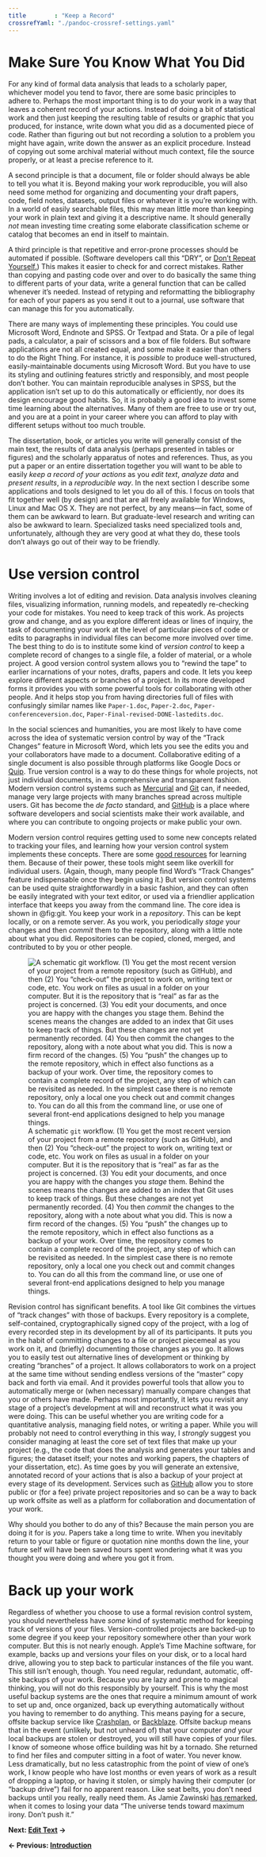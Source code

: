 ```yaml
---
title        : "Keep a Record"
crossrefYaml: "./pandoc-crossref-settings.yaml"
---
```



# Make Sure You Know What You Did

For any kind of formal data analysis that leads to a scholarly paper, whichever model you tend to favor, there are some basic principles to adhere to. Perhaps the most important thing is to do your work in a way that leaves a coherent record of your actions. Instead of doing a bit of statistical work and then just keeping the resulting table of results or graphic that you produced, for instance, write down what you did as a documented piece of code. Rather than figuring out but not recording a solution to a problem you might have again, write down the answer as an explicit procedure. Instead of copying out some archival material without much context, file the source properly, or at least a precise reference to it.

A second principle is that a document, file or folder should always be able to tell you what it is. Beyond making your work reproducible, you will also need some method for organizing and documenting your draft papers, code, field notes, datasets, output files or whatever it is you're working with. In a world of easily searchable files, this may mean little more than keeping your work in plain text and giving it a descriptive name. It should generally *not* mean investing time creating some elaborate classification scheme or catalog that becomes an end in itself to maintain.

A third principle is that repetitive and error-prone processes should be automated if possible. (Software developers call this "DRY", or [Don't Repeat Yourself.](http://en.wikipedia.org/wiki/Don't_repeat_yourself)) This makes it easier to check for and correct mistakes. Rather than copying and pasting code over and over to do basically the same thing to different parts of your data, write a general function that can be called whenever it's needed. Instead of retyping and reformatting the bibliography for each of your papers as you send it out to a journal, use software that can manage this for you automatically.

There are many ways of implementing these principles. You could use Microsoft Word, Endnote and SPSS. Or Textpad and Stata. Or a pile of legal pads, a calculator, a pair of scissors and a box of file folders. But software applications are not all created equal, and some make it easier than others to do the Right Thing. For instance, it is *possible* to produce well-structured, easily-maintainable documents using Microsoft Word. But you have to use its styling and outlining features strictly and responsibly, and most people don't bother. You can maintain reproducible analyses in SPSS, but the application isn't set up to do this automatically or efficiently, nor does its design encourage good habits. So, it is probably a good idea to invest some time learning about the alternatives. Many of them are free to use or try out, and you are at a point in your career where you can afford to play with different setups without too much trouble.

The dissertation, book, or articles you write will generally consist of the main text, the results of data analysis (perhaps presented in tables or figures) and the scholarly apparatus of notes and references. Thus, as you put a paper or an entire dissertation together you will want to be able to easily *keep a record of your actions* as you *edit text*, *analyze data* and *present results*, in a *reproducible way*. In the next section I describe some applications and tools designed to let you do all of this. I focus on tools that fit together well (by design) and that are all freely available for Windows, Linux and Mac OS X. They are not perfect, by any means---in fact, some of them can be awkward to learn. But graduate-level research and writing can also be awkward to learn. Specialized tasks need specialized tools and, unfortunately, although they are very good at what they do, these tools don't always go out of their way to be friendly.

# Use version control

Writing involves a lot of editing and revision. Data analysis involves cleaning files, visualizing information, running models, and repeatedly re-checking your code for mistakes. You need to keep track of this work. As projects grow and change, and as you explore different ideas or lines of inquiry, the task of documenting your work at the level of particular pieces of code or edits to paragraphs in individual files can become more involved over time. The best thing to do is to institute some kind of *version control* to keep a complete record of changes to a single file, a folder of material, or a whole project. A good version control system allows you to "rewind the tape" to earlier incarnations of your notes, drafts, papers and code. It lets you keep explore different aspects or branches of a project. In its more developed forms it provides you with some powerful tools for collaborating with other people. And it helps stop you from having directories full of files with confusingly similar names like `Paper-1.doc`, `Paper-2.doc`, `Paper-conferenceversion.doc`, `Paper-Final-revised-DONE-lastedits.doc`.

In the social sciences and humanities, you are most likely to have come across the idea of systematic version control by way of the "Track Changes" feature in Microsoft Word, which lets you see the edits you and your collaborators have made to a document. Collaborative editing of a single document is also possible through platforms like Google Docs or [Quip](http://quip.com). True version control is a way to do these things for whole projects, not just individual documents, in a comprehensive and transparent fashion. Modern version control systems such as [Mercurial](http://www.selenic.com/mercurial/) and [Git](http://git.or.cz/) can, if needed, manage very large projects with many branches spread across multiple users. Git has become the *de facto* standard, and [GitHub](http://github.com) is a place where software developers and social scientists make their work available, and where you can contribute to ongoing projects or make public your own.

Modern version control requires getting used to some new concepts related to tracking your files, and learning how your version control system implements these concepts. There are some [good resources](https://git-scm.com/book/en/v2) for learning them. Because of their power, these tools might seem like overkill for individual users. (Again, though, many people find Word's "Track Changes" feature indispensable once they begin using it.) But version control systems can be used quite straightforwardly in a basic fashion, and they  can often be easily integrated with your text editor, or used via a friendlier application interface that keeps you away from the command line. The core idea is shown in @fig:git. You keep your work in a *repository*. This can be kept locally, or on a remote server. As you work, you periodically *stage* your changes and then *commit* them to the repository, along with a little note about what you did. Repositories can be copied, cloned, merged, and contributed to by you or other people.

![A schematic `git` workflow. (1) You get the most recent version of your project from a remote repository (such as GitHub), and then (2) You "check-out" the project to work on, writing text or code, etc. You work on files as usual in a folder on your computer. But it is the repository that is "real" as far as the project is concerned. (3) You edit your documents, and once you are happy with the changes you *stage* them. Behind the scenes means the changes are added to an index that Git uses to keep track of things. But these changes are not yet permanently recorded. (4) You then *commit* the changes to the repository, along with a note about what you did. This is now a firm record of the changes. (5) You "push" the changes up to the remote repository, which in effect also functions as a backup of your work. Over time, the repository comes to contain a complete record of the project, any step of which can be revisited as needed. In the simplest case there is no remote repository, only a local one you check out and commit changes to. You can do all this from the command line, or use one of several front-end applications designed to help you manage things.](figures/git-basic.png){#fig:git}

Revision control has significant benefits. A tool like Git combines the virtues of "track changes" with those of backups. Every repository is a complete, self-contained, cryptographically signed copy of the project, with a log of every recorded step in its development by all of its participants. It puts you in the habit of committing changes to a file or project piecemeal as you work on it, and (briefly) documenting those changes as you go. It allows you to easily test out alternative lines of development or thinking by creating "branches" of a project. It allows collaborators to work on a project at the same time without sending endless versions of the "master" copy back and forth via email. And it provides powerful tools that allow you to automatically merge or (when necessary) manually compare changes that you or others have made. Perhaps most importantly, it lets you revisit any stage of a project's development at will and reconstruct what it was you were doing. This can be useful whether you are writing code for a quantitative analysis, managing field notes, or writing a paper. While you will probably not need to control everything in this way, I *strongly* suggest you consider managing at least the core set of text files that make up your project (e.g., the code that does the analysis and generates your tables and figures; the dataset itself; your notes and working papers, the chapters of your dissertation, etc). As time goes by you will generate an extensive, annotated record of your actions that is also a backup of your project at every stage of its development. Services such as [GitHub](http://www.github.com) allow you to store public or (for a fee) private project repositories and so can be a way to back up work offsite as well as a platform for collaboration and documentation of your work.

Why should you bother to do any of this? Because the main person you are doing it for is *you*. Papers take a long time to write. When you inevitably return to your table or figure or quotation nine months down the line, your future self will have been saved hours spent wondering what it was you thought you were doing and where you got it from.

# Back up your work

Regardless of whether you choose to use a formal revision control system, you should nevertheless have *some* kind of systematic method for keeping track of versions of your files. Version-controlled projects are backed-up to some degree if you keep your repository somewhere other than your work computer. But this is not nearly enough. Apple's Time Machine software, for example, backs up and versions your files on your disk, or to a local hard drive, allowing you to step back to particular instances of the file you want. This still isn't enough, though. You need regular, redundant, automatic, off-site backups of your work. Because you are lazy and prone to magical thinking, you will not do this responsibly by yourself. This is why the most useful backup systems are the ones that require a minimum amount of work to set up and, once organized, back up everything automatically without you having to remember to do anything. This means paying for a secure, offsite backup service like [Crashplan](http://www.crashplan.com/), or [Backblaze](http://www.backblaze.com/). Offsite backup means that in the event (unlikely, but not unheard of) that your computer *and* your local backups are stolen or destroyed, you will still have copies of your files. I know of someone whose office building was hit by a tornado. She returned to find her files and computer sitting in a foot of water. You never know. Less dramatically, but no less catastrophic from the point of view of one's work, I know people who have lost months or even years of work as a result of dropping a laptop, or having it stolen, or simply having their computer (or "backup drive") fail for no apparent reason. Like seat belts, you don't need backups until you really, really need them. As Jamie Zawinski [has remarked](http://jwz.livejournal.com/801607.html), when it comes to losing your data "The universe tends toward maximum irony. Don't push it."



**Next: [Edit Text](http://plain-text.co/edit.html) →**

**← Previous: [Introduction](http://plain-text.co/index.html) **
